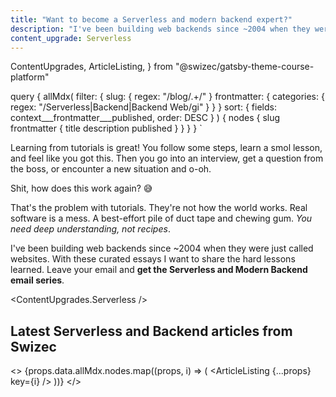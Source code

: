 ```yaml
---
title: "Want to become a Serverless and modern backend expert?"
description: "I've been building web backends since ~2004 when they were just called websites. With these curated essays I want to share the hard lessons learned."
content_upgrade: Serverless
---
```


  ContentUpgrades,
  ArticleListing,
} from "@swizec/gatsby-theme-course-platform"

  query {
    allMdx(
      filter: {
        slug: { regex: "/blog/.+/" }
        frontmatter: {
            categories: { regex: "/Serverless|Backend|Backend Web/gi" }
        }
      }
      sort: { fields: context___frontmatter___published, order: DESC }
    ) {
      nodes {
        slug
        frontmatter {
            title
            description
            published
        }
      }
    }
  }
`

Learning from tutorials is great! You follow some steps, learn a smol lesson, and feel like you got this. Then you go into an interview, get a question from the boss, or encounter a new situation and o-oh.

Shit, how does this work again? 😅

That's the problem with tutorials. They're not how the world works. Real software is a mess. A best-effort pile of duct tape and chewing gum. _You need deep understanding, not recipes_.

I've been building web backends since ~2004 when they were just called websites. With these curated essays I want to share the hard lessons learned. Leave your email and **get the Serverless and Modern Backend email series**.

<ContentUpgrades.Serverless />

## Latest Serverless and Backend articles from Swizec

<>
  {props.data.allMdx.nodes.map((props, i) => (
    <ArticleListing {...props} key={i} />
  ))}
</>
